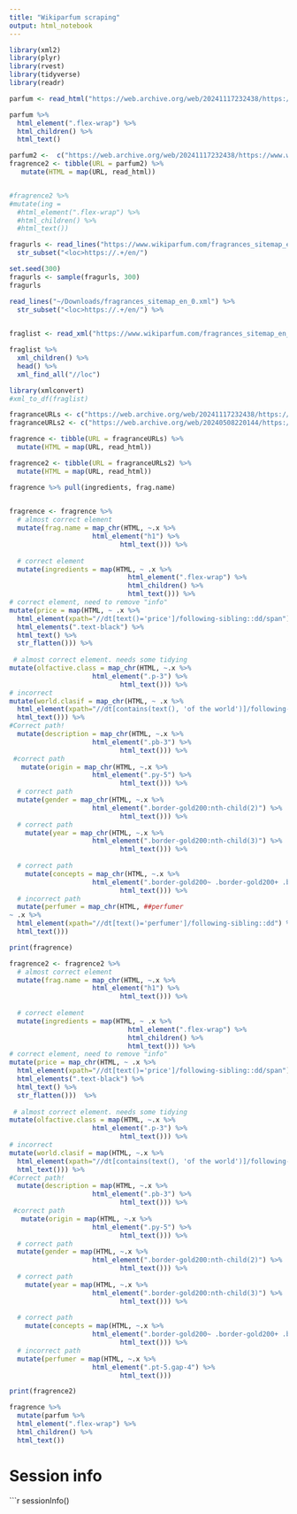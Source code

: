 ```yaml
---
title: "Wikiparfum scraping"
output: html_notebook
---
```


```r
library(xml2)
library(plyr)
library(rvest)
library(tidyverse)
library(readr)
```

```r
parfum <- read_html("https://web.archive.org/web/20241117232438/https://www.wikiparfum.com/en/fragrances/wood-sage-sea-salt-2024")
```

```r
parfum %>% 
  html_element(".flex-wrap") %>% 
  html_children() %>% 
  html_text()
```
```r
parfum2 <-  c("https://web.archive.org/web/20241117232438/https://www.wikiparfum.com/en/fragrances/wood-sage-sea-salt-2024")
fragrence2 <- tibble(URL = parfum2) %>% 
   mutate(HTML = map(URL, read_html))


#fragrence2 %>%   
#mutate(ing =  
  #html_element(".flex-wrap") %>% 
  #html_children() %>% 
  #html_text())
```

```r
fragurls <- read_lines("https://www.wikiparfum.com/fragrances_sitemap_en_0.xml") %>% 
  str_subset("<loc>https://.+/en/")
```

```r
set.seed(300)
fragurls <- sample(fragurls, 300)
fragurls
```


```r
read_lines("~/Downloads/fragrances_sitemap_en_0.xml") %>% 
  str_subset("<loc>https://.+/en/") %>% 
  

fraglist <- read_xml("https://www.wikiparfum.com/fragrances_sitemap_en_0.xml")

fraglist %>% 
  xml_children() %>% 
  head() %>% 
  xml_find_all("//loc")

library(xmlconvert)
#xml_to_df(fraglist)

```



```r
fragranceURLs <- c("https://web.archive.org/web/20241117232438/https://www.wikiparfum.com/en/fragrances/wood-sage-sea-salt-2024")
fragranceURLs2 <- c("https://web.archive.org/web/20240508220144/https://www.wikiparfum.com/en/fragrances/hypnotic-poison-eau-de-toilette-1/")

fragrence <- tibble(URL = fragranceURLs) %>% 
  mutate(HTML = map(URL, read_html))

fragrence2 <- tibble(URL = fragranceURLs2) %>% 
  mutate(HTML = map(URL, read_html))
```

```r
fragrence %>% pull(ingredients, frag.name)
 
```


```r
fragrence <- fragrence %>% 
  # almost correct element
  mutate(frag.name = map_chr(HTML, ~.x %>% 
                     html_element("h1") %>% 
                            html_text())) %>% 
                        
  # correct element
  mutate(ingredients = map(HTML, ~ .x %>% 
                              html_element(".flex-wrap") %>% 
                              html_children() %>% 
                              html_text())) %>% 
# correct element, need to remove "info"
mutate(price = map(HTML, ~ .x %>%
  html_element(xpath="//dt[text()='price']/following-sibling::dd/span") %>% 
  html_elements(".text-black") %>% 
  html_text() %>% 
  str_flatten())) %>% 
  
 # almost correct element. needs some tidying
mutate(olfactive.class = map_chr(HTML, ~.x %>% 
                     html_element(".p-3") %>% 
                            html_text())) %>% 
# incorrect 
mutate(world.clasif = map_chr(HTML, ~ .x %>%
  html_element(xpath="//dt[contains(text(), 'of the world')]/following-sibling::dd") %>% 
  html_text())) %>%  
#Correct path!
  mutate(description = map_chr(HTML, ~.x %>% 
                     html_element(".pb-3") %>% 
                            html_text())) %>% 
 #correct path
   mutate(origin = map_chr(HTML, ~.x %>% 
                     html_element(".py-5") %>% 
                            html_text())) %>% 
  # correct path 
  mutate(gender = map_chr(HTML, ~.x %>% 
                     html_element(".border-gold200:nth-child(2)") %>% 
                            html_text())) %>% 
  # correct path
    mutate(year = map_chr(HTML, ~.x %>% 
                     html_element(".border-gold200:nth-child(3)") %>% 
                            html_text())) %>%
  
  # correct path
    mutate(concepts = map_chr(HTML, ~.x %>% 
                     html_element(".border-gold200~ .border-gold200+ .border-gold200") %>% 
                            html_text())) %>% 
  # incorrect path
  mutate(perfumer = map_chr(HTML, ##perfumer
~ .x %>%
  html_element(xpath="//dt[text()='perfumer']/following-sibling::dd") %>% 
  html_text()))  


```

```r
print(fragrence)
```
```r
fragrence2 <- fragrence2 %>% 
  # almost correct element
  mutate(frag.name = map_chr(HTML, ~.x %>% 
                     html_element("h1") %>% 
                            html_text())) %>% 
                        
  # correct element
  mutate(ingredients = map(HTML, ~ .x %>% 
                              html_element(".flex-wrap") %>% 
                              html_children() %>% 
                              html_text())) %>% 
# correct element, need to remove "info"
mutate(price = map_chr(HTML, ~ .x %>%
  html_element(xpath="//dt[text()='price']/following-sibling::dd/span") %>% 
  html_elements(".text-black") %>% 
  html_text() %>% 
  str_flatten()))  %>% 
  
 # almost correct element. needs some tidying
mutate(olfactive.class = map(HTML, ~.x %>% 
                     html_element(".p-3") %>% 
                            html_text())) %>% 
# incorrect 
mutate(world.clasif = map(HTML, ~.x %>%
  html_element(xpath="//dt[contains(text(), 'of the world')]/following-sibling::dd") %>% 
  html_text())) %>%  
#Correct path!
  mutate(description = map(HTML, ~.x %>% 
                     html_element(".pb-3") %>% 
                            html_text())) %>% 
 #correct path
   mutate(origin = map(HTML, ~.x %>% 
                     html_element(".py-5") %>% 
                            html_text())) %>% 
  # correct path 
  mutate(gender = map(HTML, ~.x %>% 
                     html_element(".border-gold200:nth-child(2)") %>% 
                            html_text())) %>% 
  # correct path
    mutate(year = map(HTML, ~.x %>% 
                     html_element(".border-gold200:nth-child(3)") %>% 
                            html_text())) %>%
  
  # correct path
    mutate(concepts = map(HTML, ~.x %>% 
                     html_element(".border-gold200~ .border-gold200+ .border-gold200") %>% 
                            html_text())) %>% 
  # incorrect path
  mutate(perfumer = map(HTML, ~.x %>% 
                     html_element(".pt-5.gap-4") %>% 
                            html_text())) 
```

```r
print(fragrence2)
```


```r
fragrence %>% 
  mutate(parfum %>% 
  html_element(".flex-wrap") %>% 
  html_children() %>% 
  html_text())
```



# Session info

```r
sessionInfo()
